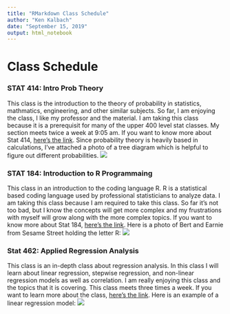 ```yaml
---
title: "RMarkdown Class Schedule"
author: "Ken Kalbach"
date: "September 15, 2019"
output: html_notebook
---
```


# Class Schedule

### STAT 414: Intro Prob Theory

This class is the introduction to the theory of probability in statistics, mathmatics, engineering, and other similar subjects. So far, I am enjoying the class, I like my professor and the material.  I am taking this class because it is a prerequisit for many of the upper 400 level stat classes.  My section meets twice a week at 9:05 am. If you want to know more about Stat 414, [here's the link](https://newonlinecourses.science.psu.edu/stat414/). Since probability theory is heavily based in calculations, I've attached a photo of a tree diagram which is helpful to figure out different probabilities. ![](https://upload.wikimedia.org/wikipedia/commons/thumb/9/9c/Probability_tree_diagram.svg/1865px-Probability_tree_diagram.svg.png)


### STAT 184: Introduction to R Programmaing

This class in an introduction to the coding language R.  R is a statistical based coding language used by professional statisticians to analyze data. I am taking this class because I am required to take this class.  So far it's not too bad, but I know the concepts will get more complex and my frustrations with myself will grow along with the more complex topics. If you want to know more about Stat 184, [here's the link](https://stat.psu.edu/education/syllabi/spring-2017/stat184syllabus.pdf/view). Here is a photo of Bert and Earnie from Sesame Street holding the letter R:
![](https://vignette.wikia.nocookie.net/muppet/images/a/a9/Rmachine.jpg/revision/latest?cb=20070503020930)


### Stat 462: Applied Regression Analysis

This class is an in-depth class about regression analysis.  In this class I will learn about linear regression, stepwise regression, and non-linear regression models as well as correlation.  I am really enjoying this class and the topics that it is covering.  This class meets three times a week.  If you want to learn more about the class, [here's the link](https://newonlinecourses.science.psu.edu/stat462/).  Here is an example of a linear regression model:
![](https://www.jmp.com/en_hk/statistics-knowledge-portal/what-is-multiple-regression/fitting-multiple-regression-model/_jcr_content/par/styledcontainer_2069/par/lightbox_4130/lightboxImage.img.png/1548704005203.png)